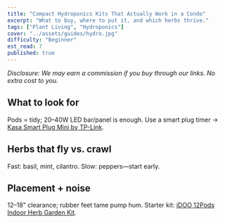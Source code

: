 ```yaml
---
title: "Compact Hydroponics Kits That Actually Work in a Condo"
excerpt: "What to buy, where to put it, and which herbs thrive."
tags: ["Plant Living", "Hydroponics"]
cover: "../assets/guides/hydro.jpg"
difficulty: "Beginner"
est_read: 7
published: true
---
```


_Disclosure: We may earn a commission if you buy through our links. No extra cost to you._

## What to look for

Pods = tidy; 20–40W LED bar/panel is enough. Use a smart plug timer → [Kasa Smart Plug Mini by TP-Link](/go/kasa-hs103p2).

## Herbs that fly vs. crawl

Fast: basil, mint, cilantro. Slow: peppers—start early.

## Placement + noise

12–18" clearance; rubber feet tame pump hum. Starter kit: [iDOO 12Pods Indoor Herb Garden Kit](/go/idoo-12-idig301).
